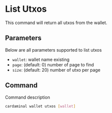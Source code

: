 # List Utxos

This command will return all utxos from the wallet.

## Parameters

Below are all parameters supported to list utxos

- `wallet`: wallet name existing
- `page`: (default: 0) number of page to find
- `size`: (default: 20) number of utxo per page

## Command

Command description

```sh
cardaminal wallet utxos [wallet]
```
